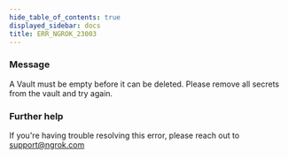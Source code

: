 ```yaml
---
hide_table_of_contents: true
displayed_sidebar: docs
title: ERR_NGROK_23003
---
```


### Message

A Vault must be empty before it can be deleted. Please remove all secrets from the vault and try again.

### Further help

If you're having trouble resolving this error, please reach out to [support@ngrok.com](mailto:support@ngrok.com?subject=Help%20with%20ERR_NGROK_23003)

